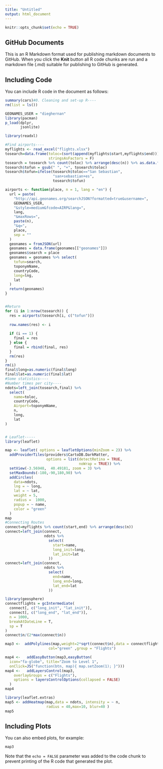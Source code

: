 ```yaml
---
title: "Untitled"
output: html_document
---
```


```r
knitr::opts_chunk$set(echo = TRUE)
```

## GitHub Documents

This is an R Markdown format used for publishing markdown documents to GitHub. When you click the **Knit** button all R code chunks are run and a markdown file (.md) suitable for publishing to GitHub is generated.

## Including Code

You can include R code in the document as follows:

```r
summary(cars)#0. Cleaning and set-up R----
rm(list = ls())

GEONAMES_USER = "dieghernan"
library(pacman)
p_load(dplyr,
       jsonlite)

library(readxl)

#Find airports----
myflights <- read_excel("flights.xlsx")
tosearch=data.frame(toloc=(sort(append(myflights$start,myflights$end))),
                    stringsAsFactors = F) 
tosearch = tosearch %>% count(toloc) %>% arrange(desc(n)) %>% as.data.frame()
tosearch$tofun = gsub(" ", "+", tosearch$toloc)
tosearch$tofun=ifelse(tosearch$toloc=="San Sebastian",
                      "san+sebastian+es",
                      tosearch$tofun)

airports <- function(place, n = 1, lang = "en") {
  url = paste(
    "http://api.geonames.org/searchJSON?formatted=true&username=",
    GEONAMES_USER,
    "&style=medium&fcode=AIRP&lang=",
    lang,
    "&maxRows=",
    paste(n),
    "&q=",
    place,
    sep = ""
  )
  geonames = fromJSON(url)
  geonames = data.frame(geonames[["geonames"]])
  geonames$search = place
  geonames = geonames %>% select(
    tofun=search,
    toponymName,
    countryCode,
    long=lng,
    lat
  )
  return(geonames)
}


#Return
for (i in 1:nrow(tosearch)) {
  res = airports(tosearch[i, c("tofun")])
  
  row.names(res) <- i
  
  if (i == 1) {
    final = res
  } else {
    final = rbind(final, res)
  }
  rm(res)
}
rm(i)
final$long=as.numeric(final$long)
final$lat=as.numeric(final$lat)
#Some statistics----
#Number times per city----
ndots=left_join(tosearch,final) %>% 
  select(
    name=toloc,
    countryCode,
    Airport=toponymName,
    n,
    long,
    lat
)


# Leaflet-----
library(leaflet)

map <- leaflet( options = leafletOptions(minZoom = 2)) %>%
  addProviderTiles(providers$CartoDB.DarkMatter,
                   options = list(detectRetina = TRUE,
                                  noWrap = TRUE)) %>%
  setView(-3.56948,  40.49181, zoom = 3) %>%
  setMaxBounds(-180,-90,180,90) %>%
  addCircles(
    data=ndots,
    lng = ~ long,
    lat = ~ lat,
    weight = 5,
    radius =  1000,
    popup = ~ name,
    color = "green"
  )
map
#Connecting Routes
connect=myflights %>% count(start,end) %>% arrange(desc(n))
connect=left_join(connect,
                  ndots %>%
                    select(
                      start=name,
                      long_init=long,
                      lat_init=lat
                    ))
connect=left_join(connect,
                  ndots %>%
                    select(
                      end=name,
                      long_end=long,
                      lat_end=lat
                    ))

library(geosphere)
connectflights = gcIntermediate(
  connect[, c("long_init", "lat_init")],
  connect[, c("long_end", "lat_end")],
  n = 1000,
  breakAtDateLine = T,
  sp = T
)
connect$n/(2*max(connect$n))

map3 <-  addPolylines(map,weight=2*sqrt(connect$n),data = connectflights, opacity = sqrt(connect$n)/5,
                    col="green" ,group = "Flights")

map4 <-   addEasyButton(map3,easyButton(
  icon="fa-globe", title="Zoom to Level 1",
  onClick=JS("function(btn, map){ map.setZoom(1); }")))
map4 <-   addLayersControl(map3,
    overlayGroups = c("Flights"),
    options = layersControlOptions(collapsed = FALSE)
  )
map4

library(leaflet.extras)
map5 <- addHeatmap(map,data = ndots, intensity = ~ n,
                   radius = 40,max=10, blur=40 )
map5

```

## Including Plots

You can also embed plots, for example:

```r
map3
```

Note that the `echo = FALSE` parameter was added to the code chunk to prevent printing of the R code that generated the plot.
